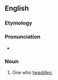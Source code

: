 ==English==

===Etymology===
{{suffix|en|twaddle|er|id2=agent noun}}

===Pronunciation===
{{rfp|en}}
* {{audio|en|en-us-twaddler.ogg|Audio (US)}}

===Noun===
{{en-noun}}

# One who [[twaddle]]s.